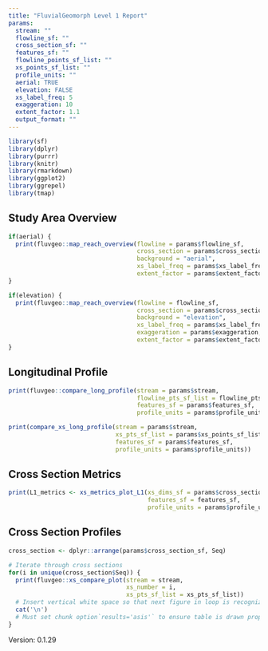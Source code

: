 ```yaml
---
title: "FluvialGeomorph Level 1 Report"
params:
  stream: ""
  flowline_sf: ""
  cross_section_sf: ""
  features_sf: ""
  flowline_points_sf_list: ""
  xs_points_sf_list: ""
  profile_units: ""
  aerial: TRUE
  elevation: FALSE
  xs_label_freq: 5
  exaggeration: 10
  extent_factor: 1.1
  output_format: ""
---
```


```r
library(sf)
library(dplyr)
library(purrr)
library(knitr)
library(rmarkdown)
library(ggplot2)
library(ggrepel)
library(tmap)
```

## Study Area Overview
```r
if(aerial) {
  print(fluvgeo::map_reach_overview(flowline = params$flowline_sf, 
                                    cross_section = params$cross_section_sf,
                                    background = "aerial",
                                    xs_label_freq = params$xs_label_freq,
                                    extent_factor = params$extent_factor))
}
```

```r
if(elevation) {
  print(fluvgeo::map_reach_overview(flowline = flowline_sf, 
                                    cross_section = params$cross_section_sf,
                                    background = "elevation",
                                    xs_label_freq = params$xs_label_freq,
                                    exaggeration = params$exaggeration,
                                    extent_factor = params$extent_factor))
}
```

## Longitudinal Profile
```r
print(fluvgeo::compare_long_profile(stream = params$stream,
                                    flowline_pts_sf_list = flowline_pts_sf_list,
                                    features_sf = params$features_sf,
                                    profile_units = params$profile_units))
```

```r
print(compare_xs_long_profile(stream = params$stream,
                              xs_pts_sf_list = params$xs_points_sf_list,
                              features_sf = params$features_sf,
                              profile_units = params$profile_units))
```

## Cross Section Metrics
```r
print(L1_metrics <- xs_metrics_plot_L1(xs_dims_sf = params$cross_section_sf,
                                       features_sf = features_sf,
                                       profile_units = params$profile_units))
```


## Cross Section Profiles
```r
cross_section <- dplyr::arrange(params$cross_section_sf, Seq)

# Iterate through cross sections
for(i in unique(cross_section$Seq)) {
  print(fluvgeo::xs_compare_plot(stream = stream,
                                 xs_number = i,
                                 xs_pts_sf_list = xs_pts_sf_list))
  # Insert vertical white space so that next figure in loop is recognized
  cat('\n')
  # Must set chunk option`results='asis'` to ensure table is drawn properly
}
```

Version: 0.1.29

